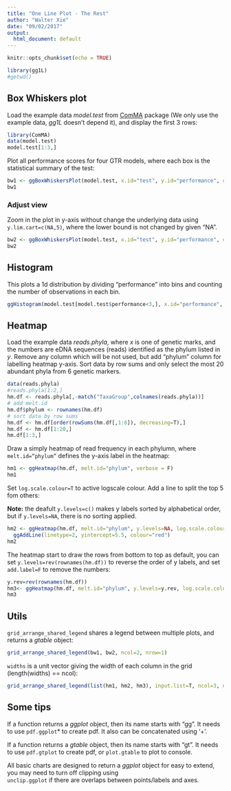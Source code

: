 ```yaml
---
title: "One Line Plot - The Rest"
author: "Walter Xie"
date: "09/02/2017"
output:
  html_document: default
---
```


```r
knitr::opts_chunk$set(echo = TRUE)
```


```r
library(gg1L)
#getwd()
```

## Box Whiskers plot

Load the example data *model.test* from [ComMA](https://github.com/walterxie/ComMA) package (We only use the example data, *gg1L* doesn't depend it), and display the first 3 rows:

```r
library(ComMA)
data(model.test)
model.test[1:3,]
```

Plot all performance scores for four GTR models, where each box is the statistical summary of the test:

```r
bw1 <- ggBoxWhiskersPlot(model.test, x.id="test", y.id="performance", colour.id="OS", x.text.angle=90, verbose = F)
bw1
```

### Adjust view

Zoom in the plot in y-axis without change the underlying data using <code>y.lim.cart=c(NA,5)</code>, where the lower bound is not changed by given "NA".

```r
bw2 <- ggBoxWhiskersPlot(model.test, x.id="test", y.id="performance", colour.id="OS", x.text.angle=90, y.lim.cart=c(NA,5), verbose = F)
bw2
```
<!--- + expend_limits
Use both <code>bar.pos="fill"</code> and <code>y.trans="per"</code> to create a typical percentage bar chart:

```r
ggBoxWhiskersPlot(model.test, x.id="test", y.id="performance", colour.id="OS", 
                  x.text.angle=90, y.lim.cart=c(NA,5), verbose = F)
```
--->

## Histogram

This plots a 1d distribution by dividing "performance" into bins and counting the number of observations in each bin.

```r
ggHistogram(model.test[model.test$performance<3,], x.id="performance", fill.id="model", binwidth=0.1, x.text.angle=90, verbose=F)
```


## Heatmap

Load the example data *reads.phyla*, where *x* is one of genetic marks, and the numbers are eDNA sequences (reads) identified as the phylum listed in *y*. Remove any column which will be not used, but add "phylum" column for labelling heatmap y-axis. Sort data by row sums and only select the most 20 abundant phyla from 6 genetic markers. 

```r
data(reads.phyla)
#reads.phyla[1:2,]
hm.df <- reads.phyla[,-match("TaxaGroup",colnames(reads.phyla))]
# add melt.id
hm.df$phylum <- rownames(hm.df)
# sort data by row sums
hm.df <- hm.df[order(rowSums(hm.df[,1:6]), decreasing=T),]
hm.df <- hm.df[1:20,]
hm.df[1:3,]
```

Draw a simply heatmap of read frequency in each phylumn, where <code>melt.id="phylum"</code> defines the y-axis label in the heatmap: 

```r
hm1 <- ggHeatmap(hm.df, melt.id="phylum", verbose = F)
hm1
```

Set <code>log.scale.colour=T</code> to active logscale colour. 
Add a line to split the top 5 fom others:

**Note:** the deafult <code>y.levels=c()</code> makes y labels sorted by alphabetical order, but if <code>y.levels=NA</code>, there is no sorting applied.

```r
hm2 <- ggHeatmap(hm.df, melt.id="phylum", y.levels=NA, log.scale.colour=T, verbose = F) +
  ggAddLine(linetype=2, yintercept=5.5, colour="red")
hm2
```

The heatmap start to draw the rows from bottom to top as default, you can set <code>y.levels=rev(rownames(hm.df))</code> to reverse the order of y labels, and set <code>add.label=F</code> to remove the numbers:

```r
y.rev=rev(rownames(hm.df))
hm3<- ggHeatmap(hm.df, melt.id="phylum", y.levels=y.rev, log.scale.colour=T, add.label=F, verbose = F)
hm3
```


## Utils

<code>grid_arrange_shared_legend</code> shares a legend between multiple plots, and returns a *gtable* object:

```r
grid_arrange_shared_legend(bw1, bw2, ncol=2, nrow=1)
```

<code>widths</code> is a unit vector giving the width of each column in the grid (length(widths) == ncol):

```r
grid_arrange_shared_legend(list(hm1, hm2, hm3), input.list=T, ncol=3, nrow=1, widths=c(1, 0.1, 0.1))
```

## Some tips

If a function returns a *ggplot* object, then its name starts with "gg". 
It needs to use <code>pdf.ggplot</code>* to create pdf. 
It also can be concatenated using '+'.  
 
If a function returns a *gtable* object, then its name starts with "gt".
It needs to use <code>pdf.gtplot</code> to create pdf, or <code>plot.gtable</code> to plot to console.

All basic charts are designed to return a *ggplot* 
object for easy to extend, you may need to turn off clipping using  
<code>unclip.ggplot</code> if there are overlaps between points/labels and axes.

